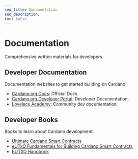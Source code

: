 ```yaml
---
seo_title: Documentation
seo_description:
toc: false
---
```


# Documentation

Comprehensive written materials for developers.

## Developer Documentation

Documentation websites to get started building on Cardano.

- [Cardano.org Docs](https://docs.cardano.org/)<OS url="https://github.com/input-output-hk/cardano-documentation" />: Official Docs.
- [Cardano.org Developer Portal](https://developers.cardano.org/)<OS url="https://github.com/cardano-foundation/developer-portal" />: Developer Documentation.
- [Lovelace Academy](https://lovelace.academy/)<OS url="https://github.com/lovelaceacademy" />: Community dev documentation.

## Developer Books

Books to learn about Cardano development.

- [Ultimate Cardano Smart Contracts](https://www.amazon.com/Ultimate-Cardano-Smart-Contracts-Development/dp/8197396531/)<OS url="https://github.com/lley154" />
- [eUTxO Fundamentals for Building Cardano Smart Contracts](https://github.com/elRaulito/eUTxO-Fundamentals-Building-Cardano-Smart-Contracts)<OS url="https://github.com/elRaulito/eUTxO-Fundamentals-Building-Cardano-Smart-Contracts" />
- [EUTXO Handbook](https://ucarecdn.com/3da33f2f-73ac-4c9b-844b-f215dcce0628/EUTXOhandbook_for_EC.pdf)<OS url="https://github.com/input-output-hk/" />
